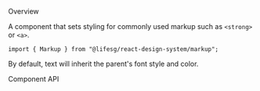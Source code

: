 
<Meta of={MarkupStories} />

<Title>Markup</Title>

<Secondary>Overview</Secondary>

A component that sets styling for commonly used markup such as `<strong>` or `<a>`.

```tsx
import { Markup } from "@lifesg/react-design-system/markup";
```

<Canvas of={MarkupStories.Default} />

By default, text will inherit the parent's font style and color.

<Canvas of={MarkupStories.Inheritance} />

<Secondary>Component API</Secondary>

<PropsTable />
